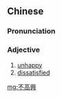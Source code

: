 {{also|不高兴}}
==Chinese==
{{zh-forms|s=不高兴|type=12}}

===Pronunciation===
{{zh-pron
|m=不gāoxìng
|c=bat1 gou1 hing3
|cat=a
}}

===Adjective===
{{zh-adj}}

# [[unhappy]]
# [[dissatisfied]]

[[mg:不高興]]
